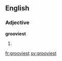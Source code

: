 ==English==

===Adjective===
'''grooviest'''

# {{superlative of|groovy}}

[[fr:grooviest]]
[[sv:grooviest]]